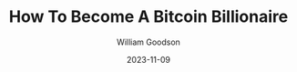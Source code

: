---
layout: "../../layouts/blog.astro"
title: How To Become A Bitcoin Billionaire
description: An article about the deploying your vms using pulumi
date: 2023-11-09
author: William Goodson
image: {
    src: "/images/bitcoin-millionaire/header.jpg",
    alt: "a picture of a desk with a computer"
}
tags: ['Money', 'Crypto']
---